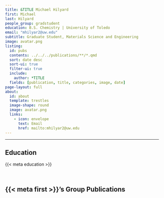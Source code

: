 ```yaml
---
title: &TITLE Michael Hilyard
first: Michael
last: Hilyard
people_group: gradstudent
education: B.S. Chemistry | University of Toledo
email: "mhilyar2@uw.edu"
subtitle: Graduate Student, Materials Science and Engineering
image: avatar.png
listing:
  id: pubs
  contents: ../../../publications/**/*.qmd
  sort: date desc
  sort-ui: true
  filter-ui: true
  include:
    author: *TITLE
  fields: [publication, title, categories, image, date]
page-layout: full
about: 
  id: about
  template: trestles
  image-shape: round
  image: avatar.png
  links:
    - icon: envelope
      text: Email
      href: mailto:mhilyar2@uw.edu
---
```


<hr>


:::{#about}



## Education
{{< meta education >}}

<br>

:::

## {{< meta first >}}'s Group Publications

:::{#pubs}
:::


